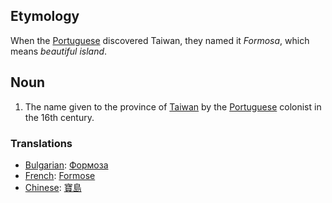 ==Etymology==

When the [[Portuguese]] discovered Taiwan, they named it ''Formosa'', which means ''beautiful island''.

==Noun==

# The name given to the province of [[Taiwan]] by the [[Portuguese]] colonist in the 16th century.

===Translations===

*[[Bulgarian]]: [[Формоза]]
*[[French]]: [[Formose]]
*[[Chinese]]: [[寶島]]